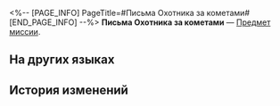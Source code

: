 <%-- [PAGE_INFO]
PageTitle=#Письма Охотника за кометами#
[END_PAGE_INFO] --%>
{{Предмет Инфобокс
|id          = 140107
|Изображение = Предмет Письма Охотника за кометами.png
|Тип         = Предмет миссии
|Инвентарь   = Миссии
|Редкость    = 3
|Эффект      = 
|Описание    = Письмо из космоса от Хосе Лазаро, Охотника за кометами. Полная чепуха.
}}
{{Описание|''«Будучи на космической станции, я смотрел в ночное небо в поисках далёких небесных тел. Эти облака звёзд, мягкие и манящие, пленили моё взволнованное сердце. Если ты похож на меня, это только вопрос времени, когда люди наградят тебя титулом Охотника за кометами».''}}
'''Письма Охотника за кометами''' — [[Предмет миссии]].

==На других языках==
{{На других языках
|en   = Letter From the Comet Hunter
|zhs  = 猎彗人来信
|zht  = 獵彗人來信
|ja   = コメットハンターからのお便り
|ko   = 코멧 헌터의 편지
|es   = Carta del cazador de cometas
|fr   = Lettre du chasseur de comètes
|ru   = Письма Охотника за кометами
|th   = จดหมายจากนักล่าดาวหาง
|vi   = Thư Từ Thợ Săn Sao Chổi
|de   = Brief des Kometenjägers
|id   = Buku dari Pemburu Komet
|pt   = Carta do Caça-cometas
}}

==История изменений==
{{История изменений|3.5}}